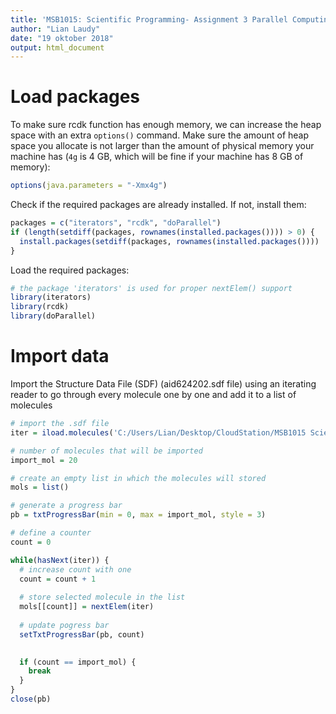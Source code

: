 ```yaml
---
title: 'MSB1015: Scientific Programming- Assignment 3 Parallel Computing'
author: "Lian Laudy"
date: "19 oktober 2018"
output: html_document
---
```


# Load packages

To make sure rcdk function has enough memory, we can increase the heap space with an extra `options()` command. Make
sure the amount of heap space you allocate is not larger than the amount of physical memory your machine has (`4g` is 4 GB, which will be fine if your machine has 8 GB of memory):
```r
options(java.parameters = "-Xmx4g")
```

Check if the required packages are already installed. If not, install them:
```r
packages = c("iterators", "rcdk", "doParallel")
if (length(setdiff(packages, rownames(installed.packages()))) > 0) {
  install.packages(setdiff(packages, rownames(installed.packages())))  
}
```

Load the required packages:
```r
# the package 'iterators' is used for proper nextElem() support
library(iterators)
library(rcdk)
library(doParallel)
```

# Import data

Import the Structure Data File (SDF) (aid624202.sdf file) using an iterating reader to go through every molecule one by one and add it to a list of molecules
```r
# import the .sdf file
iter = iload.molecules('C:/Users/Lian/Desktop/CloudStation/MSB1015 Scientific Programming/Assignments/3 Parallel Computing/aid624202.sdf', type='sdf')

# number of molecules that will be imported
import_mol = 20

# create an empty list in which the molecules will stored
mols = list()

# generate a progress bar  
pb = txtProgressBar(min = 0, max = import_mol, style = 3)

# define a counter
count = 0

while(hasNext(iter)) {
  # increase count with one
  count = count + 1
  
  # store selected molecule in the list
  mols[[count]] = nextElem(iter)   
  
  # update pogress bar
  setTxtProgressBar(pb, count)
  

  if (count == import_mol) {
    break
  }
}
close(pb)
```
